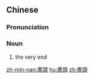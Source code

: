 {{also|尽头}}
==Chinese==
{{zh-forms|s=尽头}}

===Pronunciation===
{{zh-pron
|m=jìntóu
|c=zeon6 tau4
|h=pfs=chhin-thèu
|mn=xm,zz,tw:chīn-thâu/qz:chǐn-thâu
|cat=n
}}

===Noun===
{{zh-noun}}

# the very end

[[zh-min-nan:盡頭]]
[[hu:盡頭]]
[[zh:盡頭]]